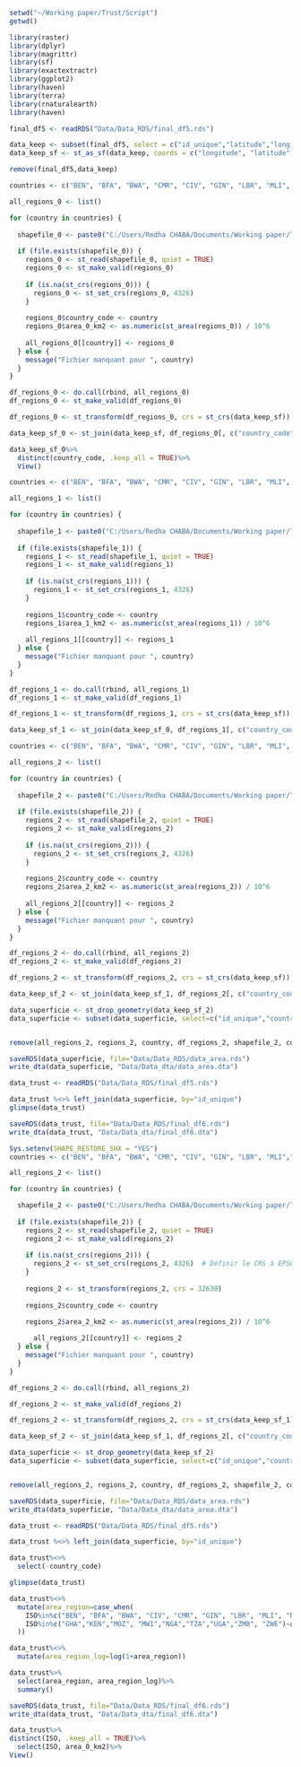 ```r
setwd("~/Working paper/Trust/Script")
getwd()
```

```r
library(raster)
library(dplyr)
library(magrittr)
library(sf)
library(exactextractr)
library(ggplot2)
library(haven)
library(terra)
library(rnaturalearth)
library(haven)

```

```r
final_df5 <- readRDS("Data/Data_RDS/final_df5.rds")

data_keep <- subset(final_df5, select = c("id_unique","latitude","longitude"))
data_keep_sf <- st_as_sf(data_keep, coords = c("longitude", "latitude"), crs = 4326)

remove(final_df5,data_keep)
```

```r
countries <- c("BEN", "BFA", "BWA", "CMR", "CIV", "GIN", "LBR", "MLI", "NAM", "NER", "SLE", "GHA", "KEN", "MOZ", "MWI", "NGA", "TZA", "UGA", "ZMB", "ZWE")

all_regions_0 <- list()

for (country in countries) {
  
  shapefile_0 <- paste0("C:/Users/Redha CHABA/Documents/Working paper/Trust/Script/data/data_Raw/gadm41_", country, "_0.shp")
  
  if (file.exists(shapefile_0)) {
    regions_0 <- st_read(shapefile_0, quiet = TRUE)
    regions_0 <- st_make_valid(regions_0)
    
    if (is.na(st_crs(regions_0))) {
      regions_0 <- st_set_crs(regions_0, 4326)
    }
    
    regions_0$country_code <- country
    regions_0$area_0_km2 <- as.numeric(st_area(regions_0)) / 10^6
    
    all_regions_0[[country]] <- regions_0
  } else {
    message("Fichier manquant pour ", country)
  }
}

df_regions_0 <- do.call(rbind, all_regions_0)
df_regions_0 <- st_make_valid(df_regions_0)

df_regions_0 <- st_transform(df_regions_0, crs = st_crs(data_keep_sf))

data_keep_sf_0 <- st_join(data_keep_sf, df_regions_0[, c("country_code", "area_0_km2")], join = st_intersects)

data_keep_sf_0%>%
  distinct(country_code, .keep_all = TRUE)%>%
  View()
```

```r
countries <- c("BEN", "BFA", "BWA", "CMR", "CIV", "GIN", "LBR", "MLI", "NAM", "NER", "SLE", "GHA", "KEN", "MOZ", "MWI", "NGA", "TZA", "UGA", "ZMB", "ZWE")

all_regions_1 <- list()

for (country in countries) {
  
  shapefile_1 <- paste0("C:/Users/Redha CHABA/Documents/Working paper/Trust/Script/data/data_Raw/gadm41_", country, "_1.shp")
  
  if (file.exists(shapefile_1)) {
    regions_1 <- st_read(shapefile_1, quiet = TRUE)
    regions_1 <- st_make_valid(regions_1)
    
    if (is.na(st_crs(regions_1))) {
      regions_1 <- st_set_crs(regions_1, 4326)
    }
    
    regions_1$country_code <- country
    regions_1$area_1_km2 <- as.numeric(st_area(regions_1)) / 10^6
    
    all_regions_1[[country]] <- regions_1
  } else {
    message("Fichier manquant pour ", country)
  }
}

df_regions_1 <- do.call(rbind, all_regions_1)
df_regions_1 <- st_make_valid(df_regions_1)

df_regions_1 <- st_transform(df_regions_1, crs = st_crs(data_keep_sf))

data_keep_sf_1 <- st_join(data_keep_sf_0, df_regions_1[, c("country_code", "area_1_km2")], join = st_intersects)

```


```r
countries <- c("BEN", "BFA", "BWA", "CMR", "CIV", "GIN", "LBR", "MLI", "NAM", "NER", "SLE", "GHA", "KEN", "MOZ", "MWI", "NGA", "TZA", "UGA", "ZMB", "ZWE")

all_regions_2 <- list()

for (country in countries) {
  
  shapefile_2 <- paste0("C:/Users/Redha CHABA/Documents/Working paper/Trust/Script/data/data_Raw/gadm41_", country, "_2.shp")
  
  if (file.exists(shapefile_2)) {
    regions_2 <- st_read(shapefile_2, quiet = TRUE)
    regions_2 <- st_make_valid(regions_2)
    
    if (is.na(st_crs(regions_2))) {
      regions_2 <- st_set_crs(regions_2, 4326)
    }
    
    regions_2$country_code <- country
    regions_2$area_2_km2 <- as.numeric(st_area(regions_2)) / 10^6
    
    all_regions_2[[country]] <- regions_2
  } else {
    message("Fichier manquant pour ", country)
  }
}

df_regions_2 <- do.call(rbind, all_regions_2)
df_regions_2 <- st_make_valid(df_regions_2)

df_regions_2 <- st_transform(df_regions_2, crs = st_crs(data_keep_sf))

data_keep_sf_2 <- st_join(data_keep_sf_1, df_regions_2[, c("country_code", "area_2_km2")], join = st_intersects)

data_superficie <- st_drop_geometry(data_keep_sf_2)
data_superficie <- subset(data_superficie, select=c("id_unique","country_code","area_0_km2","area_1_km2","area_2_km2"))


remove(all_regions_2, regions_2, country, df_regions_2, shapefile_2, countries, data_keep_sf_1, data_keep_sf_2)

saveRDS(data_superficie, file="Data/Data_RDS/data_area.rds")
write_dta(data_superficie, "Data/Data_dta/data_area.dta")

data_trust <- readRDS("Data/Data_RDS/final_df5.rds")

data_trust %<>% left_join(data_superficie, by="id_unique")
glimpse(data_trust)

saveRDS(data_trust, file="Data/Data_RDS/final_df6.rds")
write_dta(data_trust, "Data/Data_dta/final_df6.dta")

```





```r
Sys.setenv(SHAPE_RESTORE_SHX = "YES")
countries <- c("BEN", "BFA", "BWA", "CMR", "CIV", "GIN", "LBR", "MLI","NAM", "NER", "SLE", "GHA","KEN","MOZ","MWI","NGA","TZA","UGA","ZMB", "ZWE")

all_regions_2 <- list()

for (country in countries) {

  shapefile_2 <- paste0("C:/Users/Redha CHABA/Documents/Working paper/Trust/Script/data/data_Raw/gadm41_", country,"_2.shp")
  
  if (file.exists(shapefile_2)) {
    regions_2 <- st_read(shapefile_2, quiet = TRUE)
    regions_2 <- st_make_valid(regions_2)
    
    if (is.na(st_crs(regions_2))) {
      regions_2 <- st_set_crs(regions_2, 4326)  # Définir le CRS à EPSG:4326
    }
    
    regions_2 <- st_transform(regions_2, crs = 32630)
     
    regions_2$country_code <- country
    
    regions_2$area_2_km2 <- as.numeric(st_area(regions_2)) / 10^6

      all_regions_2[[country]] <- regions_2
  } else {
    message("Fichier manquant pour ", country)
  }
}

df_regions_2 <- do.call(rbind, all_regions_2)

df_regions_2 <- st_make_valid(df_regions_2)

df_regions_2 <- st_transform(df_regions_2, crs = st_crs(data_keep_sf_1))

data_keep_sf_2 <- st_join(data_keep_sf_1, df_regions_2[, c("country_code", "area_2_km2")], join = st_intersects)

data_superficie <- st_drop_geometry(data_keep_sf_2)
data_superficie <- subset(data_superficie, select=c("id_unique","country_code","area_0_km2","area_1_km2","area_2_km2"))


remove(all_regions_2, regions_2, country, df_regions_2, shapefile_2, countries, data_keep_sf_1, data_keep_sf_2)

saveRDS(data_superficie, file="Data/Data_RDS/data_area.rds")
write_dta(data_superficie, "Data/Data_dta/data_area.dta")

data_trust <- readRDS("Data/Data_RDS/final_df5.rds")

data_trust %<>% left_join(data_superficie, by="id_unique")

data_trust%<>%
  select(-country_code)

glimpse(data_trust)

data_trust%<>%
  mutate(area_region=case_when(
    ISO%in%c("BEN", "BFA", "BWA", "CIV", "CMR", "GIN", "LBR", "MLI", "NAM", "NER", "SLE")~area_2_km2,
    ISO%in%c("GHA","KEN","MOZ", "MWI","NGA","TZA","UGA","ZMB", "ZWE")~area_1_km2
  ))

data_trust%<>%
  mutate(area_region_log=log(1+area_region))

data_trust%>%
  select(area_region, area_region_log)%>%
  summary()

saveRDS(data_trust, file="Data/Data_RDS/final_df6.rds")
write_dta(data_trust, "Data/Data_dta/final_df6.dta")

data_trust%>%
distinct(ISO, .keep_all = TRUE)%>%
  select(ISO, area_0_km2)%>%
View()
```